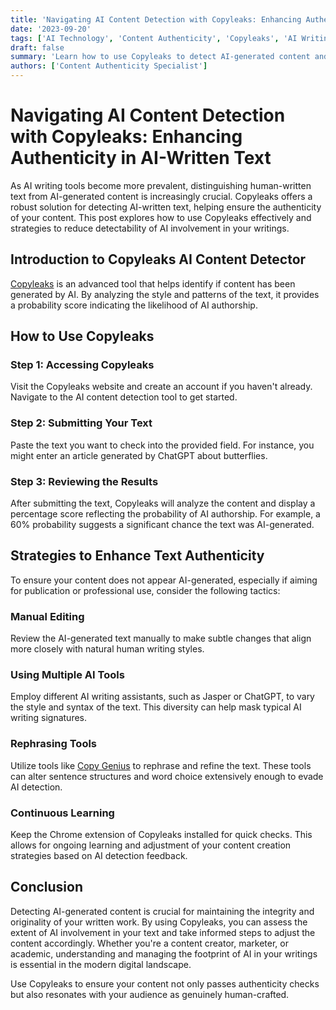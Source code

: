 ```yaml
---
title: 'Navigating AI Content Detection with Copyleaks: Enhancing Authenticity in AI-Written Text'
date: '2023-09-20'
tags: ['AI Technology', 'Content Authenticity', 'Copyleaks', 'AI Writing Tools']
draft: false
summary: 'Learn how to use Copyleaks to detect AI-generated content and strategies to enhance the authenticity of texts created by AI tools. This guide provides practical steps to ensure your content remains original and undetected.'
authors: ['Content Authenticity Specialist']
---
```


# Navigating AI Content Detection with Copyleaks: Enhancing Authenticity in AI-Written Text

As AI writing tools become more prevalent, distinguishing human-written text from AI-generated content is increasingly crucial. Copyleaks offers a robust solution for detecting AI-written text, helping ensure the authenticity of your content. This post explores how to use Copyleaks effectively and strategies to reduce detectability of AI involvement in your writings.

## Introduction to Copyleaks AI Content Detector

[Copyleaks](https://copyleaks.com/) is an advanced tool that helps identify if content has been generated by AI. By analyzing the style and patterns of the text, it provides a probability score indicating the likelihood of AI authorship. 

## How to Use Copyleaks

### Step 1: Accessing Copyleaks

Visit the Copyleaks website and create an account if you haven't already. Navigate to the AI content detection tool to get started.

### Step 2: Submitting Your Text

Paste the text you want to check into the provided field. For instance, you might enter an article generated by ChatGPT about butterflies.

### Step 3: Reviewing the Results

After submitting the text, Copyleaks will analyze the content and display a percentage score reflecting the probability of AI authorship. For example, a 60% probability suggests a significant chance the text was AI-generated.

## Strategies to Enhance Text Authenticity

To ensure your content does not appear AI-generated, especially if aiming for publication or professional use, consider the following tactics:

### Manual Editing

Review the AI-generated text manually to make subtle changes that align more closely with natural human writing styles.

### Using Multiple AI Tools

Employ different AI writing assistants, such as Jasper or ChatGPT, to vary the style and syntax of the text. This diversity can help mask typical AI writing signatures.

### Rephrasing Tools

Utilize tools like [Copy Genius](https://copygenius.io) to rephrase and refine the text. These tools can alter sentence structures and word choice extensively enough to evade AI detection.

### Continuous Learning

Keep the Chrome extension of Copyleaks installed for quick checks. This allows for ongoing learning and adjustment of your content creation strategies based on AI detection feedback.

## Conclusion

Detecting AI-generated content is crucial for maintaining the integrity and originality of your written work. By using Copyleaks, you can assess the extent of AI involvement in your text and take informed steps to adjust the content accordingly. Whether you're a content creator, marketer, or academic, understanding and managing the footprint of AI in your writings is essential in the modern digital landscape.

Use Copyleaks to ensure your content not only passes authenticity checks but also resonates with your audience as genuinely human-crafted.

